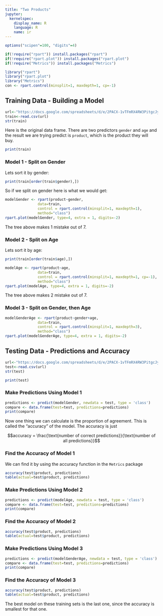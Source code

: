 ```yaml
---
title: "Two Products"
jupyter:
  kernelspec:
    display_name: R
    language: R
    name: ir
---
```


```r
options("scipen"=100, "digits"=4)

if(!require("rpart")) install.packages("rpart")
if(!require("rpart.plot")) install.packages("rpart.plot")
if(!require("Metrics")) install.packages("Metrics")

library("rpart")
library("rpart.plot")
library("Metrics")
con <- rpart.control(minsplit=1, maxdepth=1, cp=-1)
```

## Training Data - Building a Model

```r
url<-"https://docs.google.com/spreadsheets/d/e/2PACX-1vTFmRX4RW3PitgcJya0X2sRbSiD0J2t0oYewyhkkyWwR9i8NIaHiuQKrBtLlrwG9fzn4MvNOM92olnK/pub?gid=0&single=true&output=csv"
train<-read.csv(url)
str(train)
```

Here is the original data frame. There are two predictors `gender` and `age` and the result we are trying predict is `product`, which is the product they will buy. 

```r
print(train)
```

### Model 1 - Split on Gender 

Lets sort it by gender:

```r
print(train[order(train$gender),])
```

So if we split on gender here is what we would get:

```r
modelGender <- rpart(product~gender, 
               data=train, 
               control = rpart.control(minsplit=1, maxdepth=1),
               method="class")
rpart.plot(modelGender, type=4, extra = 1, digits=-2)
```

The tree above makes 1 mistake out of 7.

### Model 2 - Split on Age 

Lets sort it by age:

```r
print(train[order(train$age),])
```

```r
modelAge <- rpart(product~age, 
               data=train, 
               control = rpart.control(minsplit=1, maxdepth=1, cp=-1),
               method="class")
rpart.plot(modelAge, type=4, extra = 1, digits=-2)
```

The tree above makes 2 mistake out of 7.

### Model 3 - Split on Gender, then Age 

```r
modelGenderAge <- rpart(product~gender+age, 
               data=train, 
               control = rpart.control(minsplit=1, maxdepth=3),
               method="class")
rpart.plot(modelGenderAge, type=4, extra = 1, digits=-2)
```

## Testing Data - Predictions and Accuracy 

```r
url<-"https://docs.google.com/spreadsheets/d/e/2PACX-1vTFmRX4RW3PitgcJya0X2sRbSiD0J2t0oYewyhkkyWwR9i8NIaHiuQKrBtLlrwG9fzn4MvNOM92olnK/pub?gid=1744064271&single=true&output=csv"
test<-read.csv(url)
str(test)
```

```r
print(test)
```

### Make Predictions Using Model 1 

```r
predictions <- predict(modelGender, newdata = test, type = 'class')
compare <- data.frame(test=test, predictions=predictions)
print(compare)
```

Now one thing we can calculate is the proportion of agreement. This is called the "accuracy" of the model. The accuracy is just 

$$accuracy = \frac{\text{number of correct predictions}}{\text{number of all predictions}}$$

### Find the Accuracy of Model 1 

We can find it by using the accuracy function in the `Metrics` package 

```r
accuracy(test$product, predictions)
table(actual=test$product, predictions)
```

### Make Predictions Using Model 2 

```r
predictions <- predict(modelAge, newdata = test, type = 'class')
compare <- data.frame(test=test, predictions=predictions)
print(compare)
```

### Find the Accuracy of Model 2 

```r
accuracy(test$product, predictions)
table(actual=test$product, predictions)
```

### Make Predictions Using Model 3 

```r
predictions <- predict(modelGenderAge, newdata = test, type = 'class')
compare <- data.frame(test=test, predictions=predictions)
print(compare)
```

### Find the Accuracy of Model 3 

```r
accuracy(test$product, predictions)
table(actual=test$product, predictions)
```

The best model on these training sets is the last one, since the accuracy is smallest for that one.
